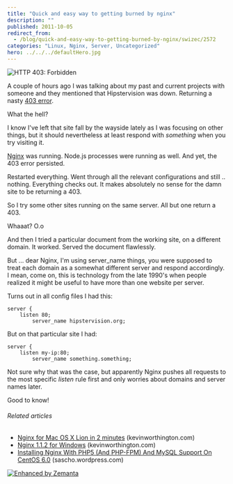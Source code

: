 ```yaml
---
title: "Quick and easy way to getting burned by nginx"
description: ""
published: 2011-10-05
redirect_from:
  - /blog/quick-and-easy-way-to-getting-burned-by-nginx/swizec/2572
categories: "Linux, Nginx, Server, Uncategorized"
hero: ../../../defaultHero.jpg
---
```


![HTTP 403: Forbidden](https://swizec.com/blog/wp-content/uploads/2011/10/2990635787_f61ba8ce93_m1.jpg "HTTP 403: Forbidden")

A couple of hours ago I was talking about my past and current projects with someone and they mentioned that Hipstervision was down. Returning a nasty [403 error](http://en.wikipedia.org/wiki/HTTP_403 "HTTP 403").

What the hell?

I know I've left that site fall by the wayside lately as I was focusing on other things, but it should nevertheless at least respond with _something_ when you try visiting it.

[Nginx](http://www.nginx.org/ "Nginx") was running. Node.js processes were running as well. And yet, the 403 error persisted.

Restarted everything. Went through all the relevant configurations and still .. nothing. Everything checks out. It makes absolutely no sense for the damn site to be returning a 403.

So I try some other sites running on the same server. All but one return a 403.

Whaaat? O.o

And then I tried a particular document from the working site, on a different domain. It worked. Served the document flawlessly.

But ... dear Nginx, I'm using server_name things, you were supposed to treat each domain as a somewhat different server and respond accordingly. I mean, come on, this is technology from the late 1990's when people realized it might be useful to have more than one website per server.

Turns out in all config files I had this:

    server {
    	listen 80;
            server_name hipstervision.org;

But on that particular site I had:

    server {
    	listen my-ip:80;
            server_name something.something;

Not sure why that was the case, but apparently Nginx pushes all requests to the most specific _listen_ rule first and only worries about domains and server names later.

Good to know!

###### Related articles

- [Nginx for Mac OS X Lion in 2 minutes](http://www.kevinworthington.com/nginx-for-mac-os-x-lion-in-2-minutes/) (kevinworthington.com)
- [Nginx 1.1.2 for Windows](http://www.kevinworthington.com/nginx-1-1-2-for-windows/) (kevinworthington.com)
- [Installing Nginx With PHP5 (And PHP-FPM) And MySQL Support On CentOS 6.0](http://sascho.wordpress.com/2011/10/01/installing-nginx-with-php5-and-php-fpm-and-mysql-support-on-centos-6-0/) (sascho.wordpress.com)

[![Enhanced by Zemanta](https://img.zemanta.com/zemified_e.png?x-id=68da6e63-59a0-45b6-9697-bbee074199fe)](http://www.zemanta.com/ "Enhanced by Zemanta")

